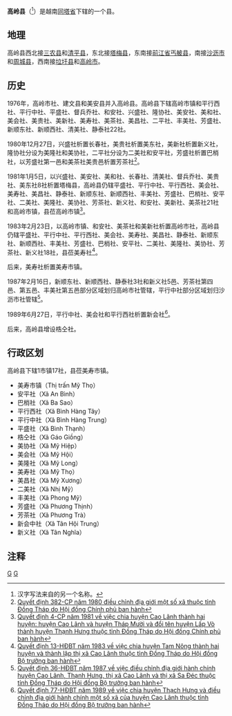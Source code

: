 {{Infobox Settlement
|name                   = 高岭县
|settlement_type        = 县
|official_name          = 
|other_name             = 
|native_name            = {{lang|vi|Huyện Cao Lãnh}}
|nickname               = 
|motto                  = 
|image_skyline          = Thị trấn Mỹ Thọ, Đồng Tháp.JPG
|imagesize              = 
|image_caption          = 
|image_flag             = 
|flag_size              = 
|image_seal             = 
|seal_size              = 
|image_shield           = 
|shield_size            = 
|image_blank_emblem     = 
|blank_emblem_size      = 
|image_map              = {{Infobox mapframe|frame-width=250|zoom=10}}
|mapsize                = 
|map_caption            = 
|image_map1             = 
|mapsize1               = 
|map_caption1           = 
|pushpin_map            = Vietnam
|pushpin_label_position = bottom
|pushpin_map_caption    = 
|pushpin_map1           = 
|pushpin_label_position1= 
|pushpin_map_caption1   = 
|subdivision_type       = 国家
|subdivision_name       = {{flag|Vietnam}}
|subdivision_type1      = [[越南行政区划|省]]
|subdivision_name1      = [[同塔省|同塔省]]
|subdivision_type2      = 行政区划
|subdivision_name2      = 1市镇17社
|subdivision_type3      = 
|subdivision_name3      = 
|seat_type              = 县莅
|seat                   = {{link-vi|美寿市镇|Mỹ Thọ (thị trấn)}}
|government_type        = 
|leader_title           = 
|leader_name            = 
|leader_title1          = 
|leader_name1           = 
|established_title      = 
|established_date       = 
|area_magnitude         = 
|unit_pref              = 
|area_footnotes         = 
|area_total_km2         = 491
|area_land_km2          = 
|area_water_km2         = 
|area_water_percent     = 
|area_urban_km2         = 
|area_metro_km2         = 
|population_as_of       = 2020年
|population_footnotes   = 
|population_note        = 
|population_total       = 300000
|population_density_km2 = auto
|population_metro             = 
|population_density_metro_km2 = 
|population_urban             = 
|population_density_urban_km2 = 
|timezone               = [[越南标准时间|越南标准时间]]
|utc_offset             = +7
|elevation_footnotes    = 
|elevation_m            = 
|coor_type              = 
|coordinates            = 
|postal_code_type       = 
|postal_code            = 
|area_code              = 
|website                = [https://caolanh.dongthap.gov.vn 高岭县电子信息门户网站]
|footnotes              = 
}}
'''高岭县'''（{{vie|v='''Huyện Cao Lãnh'''|hn=縣高嶺}}<ref>汉字写法来自{{link-vi|杜公祥|Đỗ Công Tường}}的另一个名称。</ref>）是越南[[同塔省|同塔省]]下辖的一个县。

==地理==
高岭县西北接[[三农县_(同塔省)|三农县]]和[[清平县|清平县]]，东北接[[塔梅县|塔梅县]]，东南接[[前江省|前江省]][[丐𦨭县|丐𦨭县]]，南接[[沙沥市|沙沥市]]和[[周城县_(同塔省)|周城县]]，西南接[[垃圩县|垃圩县]]和[[高岭市|高岭市]]。

==历史==
1976年，高岭市社、建文县和美安县并入高岭县。高岭县下辖高岭市镇和平行西社、平行中社、平盛社、督兵乔社、和安社、兴盛社、隆协社、美安社、美和社、美会社、美贵社、美新社、美寿社、美茶社、美昌社、二平社、丰美社、芳盛社、新顺东社、新顺西社、清美社、静泰社22社。

1980年12月27日，兴盛社析置长春社，美贵社析置美东社，美新社析置新义社，隆协社分设为美隆社和美协社，二平社分设为二美社和安平社，芳盛社析置巴梢社，以芳盛社第一邑和美茶社美贵邑析置芳茶社<ref>[https://thuvienphapluat.vn/van-ban/Bo-may-hanh-chinh/Quyet-dinh-382-CP-dieu-chinh-dia-gioi-xa-thuoc-tinh-Dong-Thap/44208/noi-dung.aspx Quyết định 382-CP năm 1980 điều chỉnh địa giới một số xã thuộc tỉnh Đồng Tháp do Hội đồng Chính phủ ban hành]</ref>。

1981年1月5日，以兴盛社、美安社、美和社、长春社、清美社、督兵乔社、美贵社、美东社8社析置塔梅县，高岭县仍辖平盛社、平行中社、平行西社、美会社、美寿社、美昌社、静泰社、新顺东社、新顺西社、丰美社、芳盛社、巴梢社、安平社、二美社、美隆社、美协社、芳茶社、新义社、和安社、美新社、美茶社21社和高岭市镇，县莅高岭市镇<ref>[https://thuvienphapluat.vn/van-ban/Bo-may-hanh-chinh/Quyet-dinh-4-CP-chia-huyen-Cao-Lanh-thanh-huyen-Cao-Lanh-Thap-Muoi-doi-ten-huyen-Lap-Vo-thanhThanh-Hung-Dong-Thap-thuoc-tinh-Dong-Thap-43033.aspx Quyết định 4-CP năm 1981 về việc chia huyện Cao Lãnh thành hai huyện: huyện Cao Lãnh và huyện Tháp Mười và đổi tên huyện Lấp Vò thành huyện Thạnh Hưng thuộc tỉnh Đồng Tháp do Hội đồng Chính phủ ban hành]</ref>。

1983年2月23日，以高岭市镇、和安社、美茶社和美新社析置高岭市社，高岭县仍辖平盛社、平行中社、平行西社、美会社、美寿社、美昌社、静泰社、新顺东社、新顺西社、丰美社、芳盛社、巴梢社、安平社、二美社、美隆社、美协社、芳茶社、新义社18社，县莅美寿社<ref>[https://thuvienphapluat.vn/van-ban/Bo-may-hanh-chinh/Quyet-dinh-13-HDBT-chia-huyen-Tam-Nong-thanh-2-huyen-thanh-lap-thi-xa-Cao-Lanh-tinh-Dong-Thap-44715.aspx Quyết định 13-HĐBT năm 1983 về việc chia huyện Tam Nông thành hai huyện và thành lập thị xã Cao Lãnh thuộc tỉnh Đồng Tháp do Hội đồng Bộ trưởng ban hành]</ref>。

后来，美寿社析置美寿市镇。

1987年2月16日，新顺东社、新顺西社、静泰社3社和新义社5邑、芳茶社第四邑、第五邑、丰美社第五邑部分区域划归高岭市社管辖，平行中社部分区域划归沙沥市社管辖<ref>[https://thuvienphapluat.vn/van-ban/Bo-may-hanh-chinh/Quyet-dinh36-HDBT-dieu-chinh-dia-gioi-hanh-chinh-huyen-Cao-Lanh-Thanh-Hung-thi-xa-Cao-Lanh-Sa-Dec-tinh-Dong-Thap-37291.aspx Quyết định 36-HĐBT năm 1987 về việc điều chỉnh địa giới hành chính huyện Cao Lãnh, Thạnh Hưng, thị xã Cao Lãnh và thị xã Sa Đéc thuộc tỉnh Đồng Tháp do Hội đồng Bộ trưởng ban hành]</ref>。

1989年6月27日，平行中社、美会社和平行西社析置新会社<ref>[https://thuvienphapluat.vn/van-ban/Bo-may-hanh-chinh/Quyet-dinh-77-HDBT-chia-huyen-Thach-Hung-va-dieu-chinh-dia-gioi-hanh-chinh-mot-so-xa-cua-huyen-Cao-Lanh-tinh-Dong-Thap/37796/noi-dung.aspx Quyết định 77-HĐBT năm 1989 về việc chia huyện Thạch Hưng và điều chỉnh địa giới hành chính một số xã của huyện Cao Lãnh thuộc tỉnh Đồng Tháp do Hội đồng Bộ trưởng ban hành]</ref>。

后来，高岭县增设梏仝社。

==行政区划==
高岭县下辖1市镇17社，县莅美寿市镇。
*美寿市镇（Thị trấn Mỹ Thọ）
*安平社（Xã An Bình）
*巴梢社（Xã Ba Sao）
*平行西社（Xã Bình Hàng Tây）
*平行中社（Xã Bình Hàng Trung）
*平盛社（Xã Bình Thạnh）
*梏仝社（Xã Gáo Giồng）
*美协社（Xã Mỹ Hiệp）
*美会社（Xã Mỹ Hội）
*美隆社（Xã Mỹ Long）
*美寿社（Xã Mỹ Thọ）
*美昌社（Xã Mỹ Xương）
*二美社（Xã Nhị Mỹ）
*丰美社（Xã Phong Mỹ）
*芳盛社（Xã Phương Thịnh）
*芳茶社（Xã Phương Trà）
*新会中社（Xã Tân Hội Trung）
*新义社（Xã Tân Nghĩa）

==注释==
{{reflist}}

{{同塔省行政区划}}
{{越南九龙江三角洲之县市镇区域划分}}

[[Category:越南县份|G]]
[[Category:同塔省|G]]
